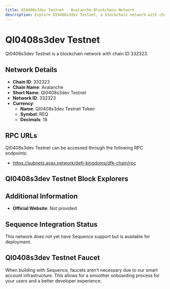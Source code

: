 ```yaml
--- 
title: QI0408s3dev Testnet - Avalanche Blockchain Network
description: Explore QI0408s3dev Testnet, a blockchain network with chain ID 332323. Learn about its native currency, QI0408s3dev Testnet Token, and how to interact with the network.
---
```


# QI0408s3dev Testnet

QI0408s3dev Testnet is a blockchain network with chain ID 332323.

## Network Details

- **Chain ID**: 332323
- **Chain Name**: Avalanche
- **Short Name**: QI0408s3dev Testnet
- **Network ID**: 332323
- **Currency**: 
  - **Name**: QI0408s3dev Testnet Token
  - **Symbol**: REQ
  - **Decimals**: 18

## RPC URLs

QI0408s3dev Testnet can be accessed through the following RPC endpoints:

- https://subnets.avax.network/defi-kingdoms/dfk-chain/rpc

## QI0408s3dev Testnet Block Explorers



## Additional Information

- **Official Website**: Not provided

## Sequence Integration Status

This network does not yet have Sequence support but is available for deployment.

## QI0408s3dev Testnet Faucet

When building with Sequence, faucets aren't necessary due to our smart account infrastructure. This allows for a smoother onboarding process for your users and a better developer experience.
